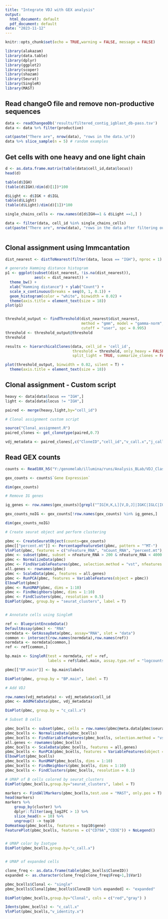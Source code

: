 ---
title: "Integrate VDJ with GEX analysis"
output:
  html_document: default
  pdf_document: default
date: "2023-11-12"
---

```{r setup, include=FALSE}
knitr::opts_chunk$set(echo = TRUE,warning = FALSE, message = FALSE)

library(alakazam)
library(data.table)
library(dplyr)
library(ggplot2)
library(scoper)
library(shazam)
library(Seurat)
library(SingleR)
library(MAST)


```


## Read changeO file and remove non-productive sequences

```{r filter_nonprod}

data <- readChangeoDb('results/filtered_contig_igblast_db-pass.tsv')
data <- data %>% filter(productive)

cat(paste("There are", nrow(data), "rows in the data.\n"))
data %>% slice_sample(n = 5) # random examples

```


## Get cells with one heavy and one light chain

```{r filter_multi_chains}

d <- as.data.frame.matrix(table(data$cell_id,data$locus))
head(d)

table(d$IGH)
(table(d$IGH)/dim(d)[1])*100

d$Light <- d$IGK + d$IGL
table(d$Light)
(table(d$Light)/dim(d)[1])*100

single_chains_cells <- row.names(d[d$IGH==1 & d$Light ==1,] )

data <- filter(data, cell_id %in% single_chains_cells)
cat(paste("There are", nrow(data), "rows in the data after filtering out cells with multiple heavy chains.\n"))



```

## Clonal assignment using Immcantation

```{r clone_immcantation}

dist_nearest <- distToNearest(filter(data, locus == "IGH"), nproc = 1)

# generate Hamming distance histogram
p1 <- ggplot(subset(dist_nearest, !is.na(dist_nearest)),
             aes(x = dist_nearest)) +
  theme_bw() +
  xlab("Hamming distance") + ylab("Count") +
  scale_x_continuous(breaks = seq(0, 1, 0.1)) +
  geom_histogram(color = "white", binwidth = 0.02) +
  theme(axis.title = element_text(size = 18))
plot(p1)


threshold_output <- findThreshold(dist_nearest$dist_nearest,
                                  method = "gmm", model = "gamma-norm",
                                  cutoff = "user", spc = 0.995)
threshold <- threshold_output@threshold
threshold

results <- hierarchicalClones(data, cell_id = 'cell_id',
                              threshold = threshold, only_heavy = FALSE,
                              split_light = TRUE, summarize_clones = FALSE)

plot(threshold_output, binwidth = 0.02, silent = T) +
  theme(axis.title = element_text(size = 18))

```

## Clonal assignment - Custom script

```{r clone_custom}

heavy <- data[data$locus == "IGH",]
light <- data[data$locus != "IGH",]

paired <- merge(heavy,light,by="cell_id")

# Clonal assignment custom script

source("Clonal_assignment.R")
paired_clones <- get_clonotype(paired,0.7)

vdj_metadata <- paired_clones[,c("CloneID","cell_id","v_call.x","j_call.x","c_call.x","v_call.y","j_call.y","c_call.y","v_identity.x")]

```


## Read GEX counts

```{r gex}

counts <- Read10X_h5("Y:/genomelab/illumina/runs/Analysis_BLab/VDJ_Class/input/10k_PBMC_TBNK_cellranger_out/outs/per_sample_outs/10k_PBMC_TBNK_cellranger_out/count/sample_feature_bc_matrix.h5")

gex_counts <- counts$`Gene Expression`

dim(gex_counts)

# Remove IG genes

ig_genes <- row.names(gex_counts)[grepl("^IG[H,K,L][V,D,J]|IGKC|IGLC|IGH[G,M,A,D,E]",row.names(gex_counts))]

gex_counts_noIG <- gex_counts[!row.names(gex_counts) %in% ig_genes,]

dim(gex_counts_noIG)

```

```{r GEx with IG genes}

# Create seurat object and perform clustering

pbmc <- CreateSeuratObject(counts=gex_counts)
pbmc[["percent.mt"]] <- PercentageFeatureSet(pbmc, pattern = "^MT-")
VlnPlot(pbmc, features = c("nFeature_RNA", "nCount_RNA", "percent.mt"), ncol = 3)
pbmc <- subset(pbmc, subset = nFeature_RNA > 200 & nFeature_RNA < 4000 & percent.mt < 10)
pbmc <- NormalizeData(pbmc)
pbmc <- FindVariableFeatures(pbmc, selection.method = "vst", nfeatures = 2000)
all.genes <- rownames(pbmc)
pbmc <- ScaleData(pbmc, features = all.genes)
pbmc <- RunPCA(pbmc, features = VariableFeatures(object = pbmc))
ElbowPlot(pbmc)
pbmc <- RunUMAP(pbmc, dims = 1:10)
pbmc <- FindNeighbors(pbmc, dims = 1:10)
pbmc <- FindClusters(pbmc, resolution = 0.5)
DimPlot(pbmc, group.by = "seurat_clusters", label = T)


# Annotate cells using SingleR

ref <- BlueprintEncodeData()
DefaultAssay(pbmc) <- "RNA"
normdata <- GetAssayData(pbmc, assay="RNA", slot = "data")
common <- intersect(row.names(normdata),row.names(ref))
normdata <- normdata[common,]
ref <- ref[common,]

bp.main <- SingleR(test = normdata, ref = ref,
                   labels = ref$label.main, assay.type.ref = "logcounts")

pbmc[["BP.main"]] <- bp.main$labels

DimPlot(pbmc, group.by = "BP.main", label = T)

# Add VDJ 

row.names(vdj_metadata) <- vdj_metadata$cell_id
pbmc <- AddMetaData(pbmc, vdj_metadata)

DimPlot(pbmc, group.by = "c_call.x")

# Subset B cells

pbmc_bcells <- subset(pbmc, cells = row.names(pbmc@meta.data[pbmc$seurat_clusters == "8",]))
pbmc_bcells <- NormalizeData(pbmc_bcells)
pbmc_bcells <- FindVariableFeatures(pbmc_bcells, selection.method = "vst", nfeatures = 2000)
all.genes <- rownames(pbmc_bcells)
pbmc_bcells <- ScaleData(pbmc_bcells, features = all.genes)
pbmc_bcells <- RunPCA(pbmc_bcells, features = VariableFeatures(object = pbmc_bcells))
ElbowPlot(pbmc_bcells)
pbmc_bcells <- RunUMAP(pbmc_bcells, dims = 1:10)
pbmc_bcells <- FindNeighbors(pbmc_bcells, dims = 1:10)
pbmc_bcells <- FindClusters(pbmc_bcells, resolution = 0.1)

# UMAP of B cells colored by seurat_clusters
DimPlot(pbmc_bcells,group.by="seurat_clusters", label = T)

markers <- FindAllMarkers(pbmc_bcells,test.use = "MAST", only.pos = T)
head(markers)
markers %>%
    group_by(cluster) %>%
    dplyr::filter(avg_log2FC > 1) %>%
    slice_head(n = 10) %>%
    ungroup() -> top10
DoHeatmap(pbmc_bcells, features = top10$gene)
FeaturePlot(pbmc_bcells, features = c("CD79A","CD3E")) + NoLegend()


# UMAP color by Isotype
DimPlot(pbmc_bcells,group.by="c_call.x")


# UMAP of expanded cells

clone_freq <- as.data.frame(table(pbmc_bcells$CloneID))
expanded <- as.character(clone_freq[clone_freq$Freq>1,]$Var1)

pbmc_bcells$Clonal <- "single"
pbmc_bcells$Clonal[pbmc_bcells$CloneID %in% expanded] <- "expanded"

DimPlot(pbmc_bcells,group.by="Clonal", cols = c("red","gray") )

Idents(pbmc_bcells) <- "c_call.x"
VlnPlot(pbmc_bcells,"v_identity.x")


```

